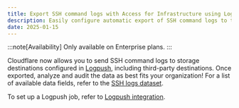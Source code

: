 ```yaml
---
title: Export SSH command logs with Access for Infrastructure using Logpush
description: Easily configure automatic export of SSH command logs to third-party storage destinations or to security information and event management (SIEM) tools.
date: 2025-01-15
---
```


:::note[Availability]
Only available on Enterprise plans.
:::

Cloudflare now allows you to send SSH command logs to storage destinations configured in [Logpush](/logs/logpush/), including third-party destinations. Once exported, analyze and audit the data as best fits your organization! For a list of available data fields, refer to the [SSH logs dataset](/logs/reference/log-fields/account/ssh_logs/).

To set up a Logpush job, refer to [Logpush integration](/cloudflare-one/insights/logs/logpush/).
